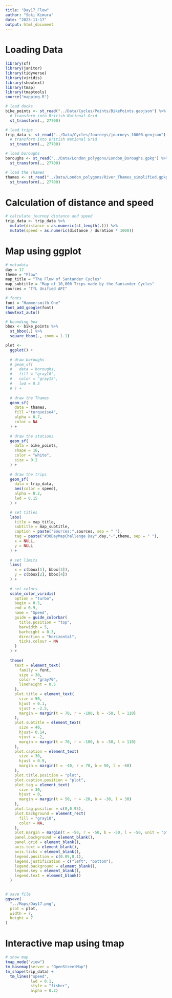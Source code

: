 ```yaml
---
title: "Day17_Flow"
author: "Soki Kimura"
date: "2023-11-17"
output: html_document
---
```


# Loading Data

```r
library(sf)
library(janitor)
library(tidyverse)
library(viridis)
library(showtext)
library(tmap)
library(tmaptools)
source("mapping.R")

# load docks
bike_points <- st_read("../Data/Cycles/Points/BikePoints.geojson") %>%
  # transform into British National Grid
  st_transform(., 27700)

# load trips
trip_data <- st_read("../Data/Cycles/Journeys/journeys_10000.geojson") %>%
  # transform into British National Grid
  st_transform(., 27700)

# load boroughs
boroughs <- st_read("../Data/London_polygons/London_Boroughs.gpkg") %>%
  st_transform(., 27700)

# load the Thames
thames <- st_read("../Data/London_polygons/River_Thames_simplified.gpkg") %>%
  st_transform(., 27700)

```
# Calculation of distance and speed

```r
# calculate journey distance and speed
trip_data <- trip_data %>%
  mutate(distance = as.numeric(st_length(.))) %>%
  mutate(speed = as.numeric(distance / duration * 1000))
```

# Map using ggplot

```r

# metadata
day = 17
theme = "Flow"
map_title = "The Flow of Santander Cycles"
map_subtitle = "Map of 10,000 Trips made by the Santander Cycles"
sources = "TfL Unified API"

# fonts
font = "Hammersmith One"
font_add_google(font)
showtext_auto()

# bounding box
bbox <- bike_points %>%
  st_bbox(.) %>%
  square_bbox(., zoom = 1.1)

plot <- 
  ggplot() + 
  
  # draw boroughs
  # geom_sf(
  #   data = boroughs,
  #   fill = "gray10",
  #   color = "gray15",
  #   lwd = 0.5
  # ) + 
  
  # draw the Thames
  geom_sf(
    data = thames,
    fill ="turquoise4",
    alpha = 0.7,
    color = NA
  ) +
  
  # draw the stations
  geom_sf(
    data = bike_points,
    shape = 16,
    color = "white",
    size = 0.2
  ) +
  
  # draw the trips
  geom_sf(
    data = trip_data,
    aes(color = speed),
    alpha = 0.2,
    lwd = 0.15
  ) + 

  # set titles
  labs(
    title = map_title,
    subtitle = map_subtitle,
    caption = paste("Sources:",sources, sep = " "),
    tag = paste("#30DayMapChallenge Day",day,"-",theme, sep = " "),
    x = NULL,
    y = NULL
  ) +
  
  # set limits
  lims(
    x = c(bbox[1], bbox[3]),
    y = c(bbox[2], bbox[4])
  ) +
  
  # set colors
  scale_color_viridis(
    option = "turbo",
    begin = 0.5,
    end = 0.9,
    name = "Speed",
    guide = guide_colorbar(
      title.position = "top",
      barwidth = 5,
      barheight = 0.3,
      direction = "horizontal",
      ticks.colour = NA
    )
  ) +
  
  theme(
    text = element_text(
      family = font,
      size = 30,
      color = "gray70",
      lineheight = 0.5
    ),
    plot.title = element_text(
      size = 50,
      hjust = 0.1,
      vjust = -2.5,
      margin = margin(t = 70, r = -100, b = -50, l = 110)
    ),
    plot.subtitle = element_text(
      size = 40,
      hjust= 0.14,
      vjust = -2,
      margin = margin(t = 70, r = -100, b = -50, l = 110)
    ),
    plot.caption = element_text(
      size = 30,
      hjust = 0.9,
      margin = margin(t = -40, r = 70, b = 50, l = -60)
    ),
    plot.title.position = "plot",
    plot.caption.position = "plot",
    plot.tag = element_text(
      size = 30,
      hjust = 0,
      margin = margin(t = 50, r = -20, b = -30, l = 30)
    ),
    plot.tag.position = c(0,0.95),
    plot.background = element_rect(
      fill = "gray10",
      color = NA,
    ),
    plot.margin = margin(t = -50, r = -50, b = -50, l = -50, unit = "pt"),
    panel.background = element_blank(),
    panel.grid = element_blank(),
    axis.text = element_blank(),
    axis.ticks = element_blank(),
    legend.position = c(0.05,0.1),
    legend.justification = c("left", "bottom"),
    legend.background = element_blank(),
    legend.key = element_blank(),
    legend.text = element_blank()
  )


# save file
ggsave(
  "../Maps/Day17.png",
  plot = plot,
  width = 7,
  height = 7
)

```


# Interactive map using tmap

```r
# show map
tmap_mode("view")
tm_basemap(server = "OpenStreetMap")
tm_shape(trip_data) + 
  tm_lines("speed",
           lwd = 0.1,
           style = "fisher",
           alpha = 0.2)

```

